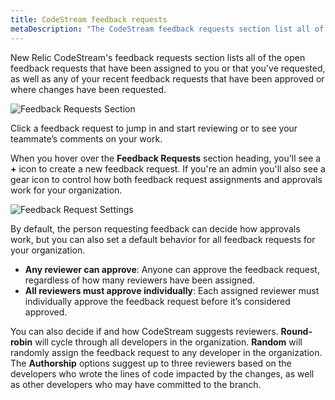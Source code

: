 ```yaml
---
title: CodeStream feedback requests
metaDescription: "The CodeStream feedback requests section list all of your open feedback requests."
---
```


New Relic CodeStream's feedback requests section lists all of the open feedback requests that have been assigned to you or that you've requested, as well as any of your recent feedback requests that have been approved or where changes have been requested. 

![Feedback Requests Section](/images/FRSection1.png)

Click a feedback request to jump in and start reviewing or to see your teammate’s comments on your work.

When you hover over the **Feedback Requests** section heading, you'll see a **+** icon to create a new feedback request. If you're an admin you'll also see a gear icon to control how both feedback request assignments and approvals work for your organization. 

![Feedback Request Settings](/images/FRTeamSettings.png)

By default, the person requesting feedback can decide how approvals work, but you can also set a default behavior for all feedback requests for your organization.

* **Any reviewer can approve**: Anyone can approve the feedback request, regardless of how many reviewers have been assigned.
* **All reviewers must approve individually**: Each assigned reviewer must individually approve the feedback request before it’s considered approved.

You can also decide if and how CodeStream suggests reviewers. **Round-robin** will cycle through all developers in the organization. **Random** will randomly assign the feedback request to any developer in the organization. The **Authorship** options suggest up to three reviewers based on the developers who wrote the lines of code impacted by the changes, as well as other developers who may have committed to the branch.